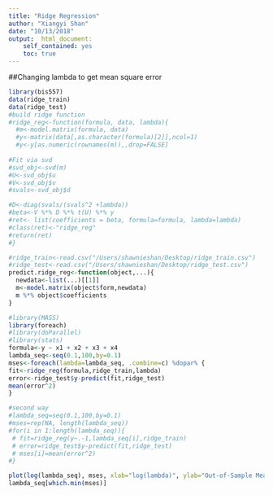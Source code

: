 ```yaml
---
title: "Ridge Regression"
author: "Xiangyi Shan"
date: "10/13/2018"
output:  html_document:
    self_contained: yes
    toc: true
---
```


<!--
%\VignetteEngine{knitr::rmarkdown}
%\VignetteIndexEntry{The ridge regression model vignette}
-->

##Changing lambda to get mean square error
```r
library(bis557)
data(ridge_train)
data(ridge_test)
#build ridge function
#ridge_reg<-function(formula, data, lambda){
  #m<-model.matrix(formula, data)
  #y<-matrix(data[,as.character(formula)[2]],ncol=1)
  #y<-y[as.numeric(rownames(m)),,drop=FALSE]
  
#Fit via svd
#svd_obj<-svd(m)
#U<-svd_obj$u
#V<-svd_obj$v
#svals<-svd_obj$d

#D<-diag(svals/(svals^2 +lambda))
#beta<-V %*% D %*% t(U) %*% y
#ret<- list(coefficients = beta, formula=formula, lambda=lambda)
#class(ret)<-"ridge_reg"
#return(ret)
#}

#ridge_train<-read.csv("/Users/shawnieshan/Desktop/ridge_train.csv")
#ridge_test<-read.csv("/Users/shawnieshan/Desktop/ridge_test.csv")
predict.ridge_reg<-function(object,...){
  newdata<-list(...)[[1]]
  m<-model.matrix(object$form,newdata)
  m %*% object$coefficients
}

#library(MASS)
library(foreach)
#library(doParallel)
#library(stats)
formula<-y ~ x1 + x2 + x3 + x4
lambda_seq<-seq(0.1,100,by=0.1)
mses<-foreach(lambda=lambda_seq, .combine=c) %dopar% {
fit<-ridge_reg(formula,ridge_train,lambda)
error<-ridge_test$y-predict(fit,ridge_test)
mean(error^2)
}

#second way
#lambda_seq=seq(0.1,100,by=0.1)
#mses=rep(NA, length(lambda_seq))
#for(i in 1:length(lambda_seq)){
 # fit=ridge_reg(y~.-1,lambda_seq[i],ridge_train)
 # error=ridge_test$y-predict(fit,ridge_test)
 # mses[i]=mean(error^2)
#}

plot(log(lambda_seq), mses, xlab="log(lambda)", ylab="Out-of-Sample Mean Square Error")
lambda_seq[which.min(mses)]
```

